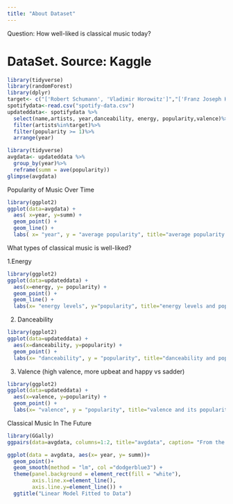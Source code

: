 ```yaml
---
title: "About Dataset"
---
```


Question: How well-liked is classical music today? 

# DataSet. Source: Kaggle

```r
library(tidyverse)
library(randomForest)
library(dplyr)
target<- c("['Robert Schumann', 'Vladimir Horowitz']","['Franz Joseph Haydn', 'Pro Arte Quartet']","['Felix Mendelssohn', 'Vladimir Horowitz']", "['Frédéric Chopin', 'Vladimir Horowitz']", "['Franz Liszt', 'Vladimir Horowitz']","['Sergei Rachmaninoff', 'Vladimir Horowitz']", "['Ludwig van Beethoven', 'Staatskapelle Berlin', 'Richard Strauss']")
spotifydata<-read.csv("spotify-data.csv")
updateddata<- spotifydata %>%
  select(name,artists, year,danceability, energy, popularity,valence)%>%
  filter(artists%in%target)%>%
  filter(popularity >= 1)%>%
  arrange(year)
```

```r
library(tidyverse)
avgdata<- updateddata %>%
  group_by(year)%>%
  reframe(summ = ave(popularity))
glimpse(avgdata)
```
 Popularity of Music Over Time
      
```r
library(ggplot2)
ggplot(data=avgdata) +
  aes( x=year, y=summ) +
  geom_point() +
  geom_line() + 
  labs( x= "year", y = "average popularity", title="average popularity of classical pieces over time", caption = "Based on this graph, there is an overall significant increase in average popularity of classical pieces over time. However, this increase is volatile as seen in the random decrease in average popularity in certain years. Nonetheless, the popularity of classical pieces seems to be stabilising as each drop and increase in average popularity is less drastic. This suggests that classical music is becoming increasingly well-liked." )
```

What types of classical music is well-liked?

1.Energy

```r
library(ggplot2)
ggplot(data=updateddata) +
  aes(x=energy, y= popularity) +
  geom_point() + 
  geom_line() +
  labs(x= "energy levels", y="popularity", title="energy levels and popularity of pieces", caption= "As seen in the graph, classical music pieces are usually more popular if they are less intense and active. However, we also note that the data points is most dense close to the bottom left of the graph. This reveals that majority of the data points have low energy levels and usually received similarly by the audience. ")
```

2. Danceability

```r
library(ggplot2)
ggplot(data=updateddata) +
  aes(x=danceability, y=popularity) +
  geom_point() +
  labs(x= "danceability", y = "popularity", title="danceability and popularity of pieces",caption = "In general, as seen in the even spread of data, all  types of classical music with different liveliness (as defined in the variable danceability) does not affect the popularity of classical music. This suggests that to the public audience, both danceable and lively pieces of classical music are well-liked.")  
```

3. Valence (high valence, more upbeat and happy vs sadder)

```r
library(ggplot2)
ggplot(data=updateddata) +
  aes(x=valence, y=popularity) +
  geom_point() +
  labs(x= "valence", y = "popularity", title="valence and its popularity",caption = "As seen in the scatter plot, classical music is significantly more popular when it has lower valence with a score of below 0.5. This suggests that classical music which are happier and more upbeat is more well-liked among the audience rather than pieces which are more somber and sad.")
```

Classical Music In The Future 

```r
library(GGally)
ggpairs(data=avgdata, columns=1:2, title="avgdata", caption= "From the various graphs above, average popularity rating and years are correlated.")
```


```r
ggplot(data = avgdata, aes(x= year, y= summ))+
  geom_point()+ 
  geom_smooth(method = "lm", col ="dodgerblue3") + 
  theme(panel.background = element_rect(fill = "white"),
        axis.line.x=element_line(),
        axis.line.y=element_line()) +
  ggtitle("Linear Model Fitted to Data")
  
```